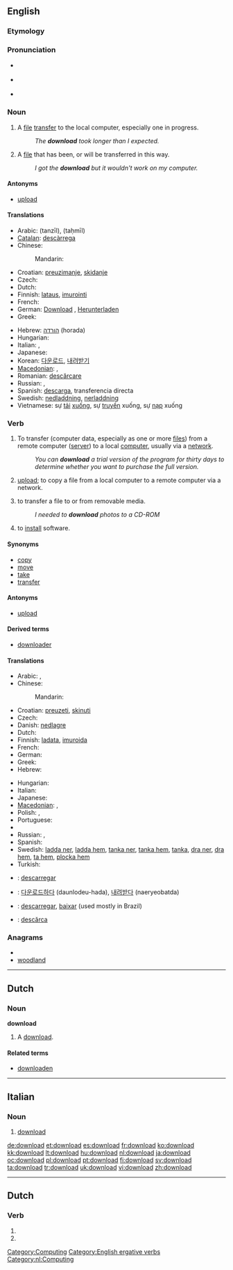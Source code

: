 {{wikipedia|Uploading and downloading}}
{{also|Download}}
==English==

===Etymology===
{{prefix|down|load}}

===Pronunciation===
* {{a|RP}} {{IPA|/ˌdaʊnˈləʊd/}}
* {{a|US}} {{IPA|/ˈdaʊnˌloʊd/}}
* {{audio|en-us-download.ogg|Audio (US)}}

===Noun===
{{en-noun}}

# A [[file]] [[transfer]] to the local computer, especially one in progress.
#: ''The '''download''' took longer than I expected.''
# A [[file]] that has been, or will be transferred in this way.
#: ''I got the '''download''' but it wouldn't work on my computer.''

====Antonyms====
* [[upload]]

====Translations====
{{trans-top|file transfer to the local computer}}
* Arabic: {{Arab|[[تنزيل]]}} (tanzīl), {{Arab|[[تحميل]]}} (taḥmīl)
* [[Catalan]]: [[descàrrega]]
* Chinese:
*: Mandarin: {{zh-tsp|下載|下载|xiàzǎi}}
* Croatian: [[preuzimanje]], [[skidanje]]
* Czech: {{t-|cs|stažení|n}}
* Dutch: {{t+|nl|download|m}}
* Finnish: [[lataus]], [[imurointi]] {{italbrac|slang}}
* French: {{t+|fr|téléchargement|m}}
* German: [[Download]] {{m}}, [[Herunterladen]] {{n}}
* Greek: {{t|el|καταφόρτωση|f|tr=katafórtosi}}
{{trans-mid}}
* Hebrew: [[הורדה]] (horada) {{f}}
* Hungarian: {{t+|hu|letöltés}}
* Italian: {{t-|it|download|m}}, {{t+|it|scaricamento|m}}
* Japanese: {{t+|ja|ダウンロード|tr=daunrōdo}}
* Korean: [[다운로드]], [[내려받기]]
* [[Macedonian]]: {{t|mk|преземање|n|tr=prezémanje}},  {{t|mk|симнување|n|tr=simnúvanje}}
* Romanian: [[descărcare]] {{f}}
* Russian: {{t+|ru|скачивание|n|tr=skáčivanije}}, {{t+|ru|скачка|f|tr=skáčka}}
* Spanish: [[descarga]], transferencia directa
* Swedish: [[nedladdning]], [[nerladdning]]
* Vietnamese: sự [[tải]] [[xuống]], sự [[truyền]] xuống, sự [[nạp]] xuống
{{trans-bottom}}

===Verb===
{{en-verb}}

# {{transitive}} To transfer (computer data, especially as one or more [[file|files]]) from a remote computer ([[server]]) to a local [[computer]], usually via a [[network]].
#: ''You can '''download''' a trial version of the program for thirty days to determine whether you want to purchase the full version.''
# {{context|transitive|nonstandard}} [[upload]]; to copy a file from a local computer to a remote computer via a network.
# {{context|transitive|nonstandard}} to transfer a file to or from removable media.
#: ''I needed to '''download''' photos to a CD-ROM''
# {{context|transitive|nonstandard}} to [[install]] software.

====Synonyms====
* [[copy]]
* [[move]]
* [[take]]
* [[transfer]]

====Antonyms====
* [[upload]]

====Derived terms====
* [[downloader]]

====Translations====
{{trans-top|to transfer data from a remote computer to a local one}}
* Arabic: {{t-|ar|حمل|tr=Hammala}}, {{t|ar|نزل|tr=nazzala}}
* Chinese:
*: Mandarin: {{zh-tsp|下載|下载|xiàzǎi}}
* Croatian: [[preuzeti]], [[skinuti]]
* Czech: {{t-|cs|stáhnout}}
* Danish: [[nedlagre]]
* Dutch: {{t+|nl|downloaden}}
* Finnish: [[ladata]], [[imuroida]] {{italbrac|slang}}
* French: {{t+|fr|télécharger}}
* German: {{t+|de|herunterladen}}
* Greek: {{t|el|καταφορτώνω|tr=katafortóno}}
* Hebrew: {{t-|he|הוריד|tr=horíd}}
{{trans-mid}}
* Hungarian: {{t+|hu|letölt}}
* Italian: {{t+|it|scaricare}}
* Japanese: {{t+|ja|ダウンロードする|tr=daunrōdo-suru}}
* [[Macedonian]]: {{t|mk|презема|tr=prézema}},  {{t|mk|симнува|tr=símnuva}}
* Polish: {{t+|pl|ściągać}}, {{t-|pl|ściągnąć}}
* Portuguese: {{t+|pt|descarregar}}
* {{trreq|Romanian}}
* Russian: {{t+|ru|скачать|tr=skačát’}} {{pf}}, {{t+|ru|скачивать|tr=skáčivat’}} {{impf}}
* Spanish: {{t+|es|descargar}}
* Swedish: [[ladda ner]], [[ladda hem]], [[tanka ner]], [[tanka hem]], [[tanka]], [[dra ner]], [[dra hem]], [[ta hem]], [[plocka hem]]
* Turkish: {{t+|tr|indirmek}}
{{trans-bottom}}

{{checktrans-top}}
* {{ttbc|Catalan}}: [[descarregar]]
* {{ttbc|Korean}}: [[다운로드하다]] (daunlodeu-hada), [[내려받다]] (naeryeobatda)
{{trans-mid}}
* {{ttbc|Portuguese}}: [[descarregar]], [[baixar]] (used mostly in Brazil)
* {{ttbc|Romanian}}: [[descărca]]
{{trans-bottom}}

===Anagrams===
* {{alphagram|addlnoow}}
* [[woodland#English|woodland]]

[[Category:Computing]]
[[Category:English ergative verbs]]

----

==Dutch==

===Noun===
'''download''' {{m}}

# A [[#English|download]].

====Related terms====
* [[downloaden]]

[[Category:nl:Computing]]

----
==Italian==

===Noun===
{{infl|it|noun}} {{m|inv}}

#{{computing|lang=it}} [[#English|download]]

[[de:download]]
[[et:download]]
[[es:download]]
[[fr:download]]
[[ko:download]]
[[kk:download]]
[[lt:download]]
[[hu:download]]
[[nl:download]]
[[ja:download]]
[[oc:download]]
[[pl:download]]
[[pt:download]]
[[fi:download]]
[[sv:download]]
[[ta:download]]
[[tr:download]]
[[uk:download]]
[[vi:download]]
[[zh:download]]

----
==Dutch==
===Verb===
{{infl|nl}}

# {{nl-verb-form|p=1|n=sg|t=pres|m=ind|downloaden}}
# {{nl-verb-form|m=imp|downloaden}}
{{rfc-auto}}